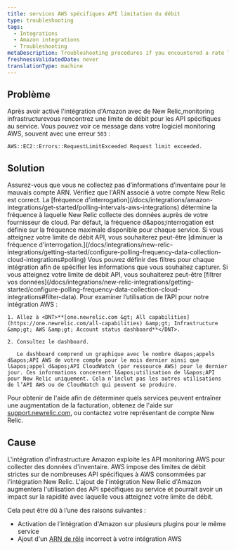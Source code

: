 ```yaml
---
title: services AWS spécifiques API limitation du débit
type: troubleshooting
tags:
  - Integrations
  - Amazon integrations
  - Troubleshooting
metaDescription: Troubleshooting procedures if you encountered a rate limit for service-specific APIs with your New Relic infrastructure integration for AWS.
freshnessValidatedDate: never
translationType: machine
---
```


## Problème

Après avoir activé l&apos;intégration d&apos;Amazon avec de New Relic,monitoring infrastructurevous rencontrez une limite de débit pour les API spécifiques au service. Vous pouvez voir ce message dans votre logiciel monitoring AWS, souvent avec une erreur `503` :

`AWS::EC2::Errors::RequestLimitExceeded Request limit exceeded.`

## Solution

<CollapserGroup>
  <Collapser id="arn" title="Vérifiez l'ARN de votre compte d'infrastructure">
    Assurez-vous que vous ne collectez pas d’informations d’inventaire pour le mauvais compte ARN. Vérifiez que l&apos;ARN associé à votre compte New Relic est correct.
  </Collapser>

  <Collapser id="polling-frequency" title="Modifier la fréquence d'interrogation">
    La [fréquence d&apos;interrogation](/docs/integrations/amazon-integrations/get-started/polling-intervals-aws-integrations) détermine la fréquence à laquelle New Relic collecte des données auprès de votre fournisseur de cloud. Par défaut, la fréquence d&amp;apos;interrogation est définie sur la fréquence maximale disponible pour chaque service. Si vous atteignez votre limite de débit API, vous souhaiterez peut-être [diminuer la fréquence d&apos;interrogation.](/docs/integrations/new-relic-integrations/getting-started/configure-polling-frequency-data-collection-cloud-integrations#polling)
  </Collapser>

  <Collapser id="data-collection" title="Filtrez vos données">
    Vous pouvez définir des filtres pour chaque intégration afin de spécifier les informations que vous souhaitez capturer. Si vous atteignez votre limite de débit API, vous souhaiterez peut-être [filtrer vos données](/docs/integrations/new-relic-integrations/getting-started/configure-polling-frequency-data-collection-cloud-integrations#filter-data).
  </Collapser>

  <Collapser id="usage" title="Examiner l’utilisation de l’API">
    Pour examiner l’utilisation de l’API pour notre intégration AWS :

    1. Allez à <DNT>**[one.newrelic.com &gt; All capabilities](https://one.newrelic.com/all-capabilities) &amp;gt; Infrastructure &amp;gt; AWS &amp;gt; Account status dashboard**</DNT>.

    2. Consultez le dashboard.

       Le dashboard comprend un graphique avec le nombre d&apos;appels d&apos;API AWS de votre compte pour le mois dernier ainsi que l&apos;appel d&apos;API CloudWatch (par ressource AWS) pour le dernier jour. Ces informations concernent l&apos;utilisation de l&apos;API pour New Relic uniquement. Cela n’inclut pas les autres utilisations de l’API AWS ou de CloudWatch qui peuvent se produire.
  </Collapser>
</CollapserGroup>

Pour obtenir de l&apos;aide afin de déterminer quels services peuvent entraîner une augmentation de la facturation, obtenez de l&apos;aide sur [support.newrelic.com](https://support.newrelic.com/), ou contactez votre représentant de compte New Relic.

## Cause

L&apos;intégration d&apos;infrastructure Amazon exploite les API monitoring AWS pour collecter des données d&apos;inventaire. AWS impose des limites de débit strictes sur de nombreuses API spécifiques à AWS consommées par l&apos;intégration New Relic. L&apos;ajout de l&apos;intégration New Relic d&apos;Amazon augmentera l&apos;utilisation des API spécifiques au service et pourrait avoir un impact sur la rapidité avec laquelle vous atteignez votre limite de débit.

Cela peut être dû à l’une des raisons suivantes :

* Activation de l&apos;intégration d&apos;Amazon sur plusieurs plugins pour le même service
* Ajout d&apos;un [ARN de rôle](http://docs.aws.amazon.com/general/latest/gr/aws-arns-and-namespaces.html) incorrect à votre intégration AWS